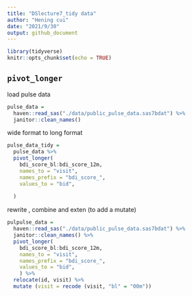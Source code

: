 ```yaml
---
title: "DSlecture7_tidy data"
author: "Hening cui"
date: "2021/9/30"
output: github_document
---
```


```r
library(tidyverse)
knitr::opts_chunk$set(echo = TRUE)
```


## `pivot_longer`

load pulse data

```r
pulse_data = 
  haven::read_sas("./data/public_pulse_data.sas7bdat") %>% 
  janitor::clean_names()
```

wide format to long format
```r
pulse_data_tidy = 
  pulse_data %>% 
  pivot_longer(
    bdi_score_bl:bdi_score_12m, 
    names_to = "visit",
    names_prefix = "bdi_score_",
    values_to = "bid",
    
  )

```

rewrite , combine and exten (to add a mutate)
```r
pulpulse_data = 
  haven::read_sas("./data/public_pulse_data.sas7bdat") %>% 
  janitor::clean_names() %>% 
  pivot_longer(
    bdi_score_bl:bdi_score_12m, 
    names_to = "visit",
    names_prefix = "bdi_score_",
    values_to = "bid",
    ) %>% 
  relocate(id, visit) %>% 
  mutate (visit = recode (visit, "bl" = "00m"))
```